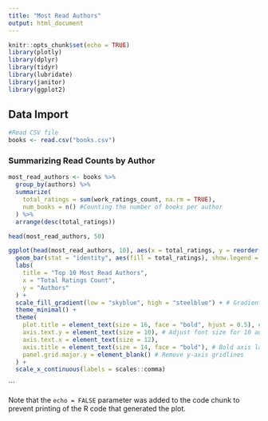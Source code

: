 ```yaml
---
title: "Most Read Authors"
output: html_document
---
```


```r
knitr::opts_chunk$set(echo = TRUE)
library(plotly)
library(dplyr)
library(tidyr)
library(lubridate)
library(janitor)
library(ggplot2)
```

## Data Import
```r
#Read CSV file 
books <- read.csv("books.csv")
```

### Summarizing Read Counts by Author 
```r
most_read_authors <- books %>%
  group_by(authors) %>%
  summarize(
    total_ratings = sum(work_ratings_count, na.rm = TRUE), 
    num_books = n() #Counting the number of books per author
  ) %>%
  arrange(desc(total_ratings))

head(most_read_authors, 50)
```

```r
ggplot(head(most_read_authors, 10), aes(x = total_ratings, y = reorder(authors, total_ratings))) +
  geom_bar(stat = "identity", aes(fill = total_ratings), show.legend = FALSE) +
  labs(
    title = "Top 10 Most Read Authors",
    x = "Total Ratings Count",
    y = "Authors"
  ) +
  scale_fill_gradient(low = "skyblue", high = "steelblue") + # Gradient color
  theme_minimal() +
  theme(
    plot.title = element_text(size = 16, face = "bold", hjust = 0.5), # Center and bold title
    axis.text.y = element_text(size = 10), # Adjust font size for 10 authors
    axis.text.x = element_text(size = 12),
    axis.title = element_text(size = 14, face = "bold"), # Bold axis labels
    panel.grid.major.y = element_blank() # Remove y-axis gridlines
  ) +
  scale_x_continuous(labels = scales::comma)
```
```

Note that the `echo = FALSE` parameter was added to the code chunk to prevent printing of the R code that generated the plot.

